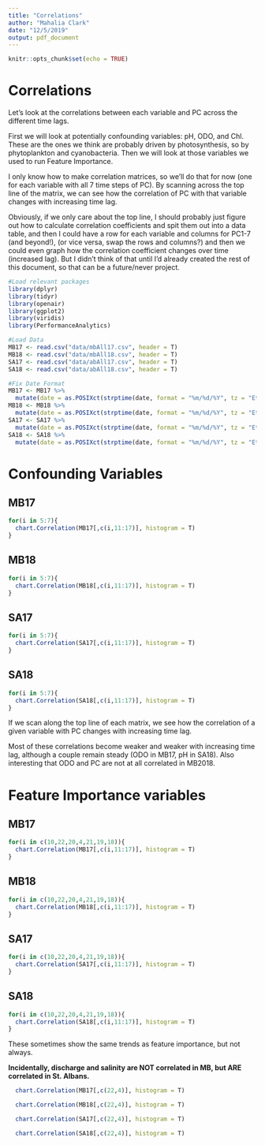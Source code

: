 ```yaml
---
title: "Correlations"
author: "Mahalia Clark"
date: "12/5/2019"
output: pdf_document
---
```


```r
knitr::opts_chunk$set(echo = TRUE)
```

# Correlations
Let's look at the correlations between each variable and PC across the different time lags. 

First we will look at potentially confounding variables: pH, ODO, and Chl. These are the ones we think are probably driven by photosynthesis, so by phytoplankton and cyanobacteria. Then we will look at those variables we used to run Feature Importance.

I only know how to make correlation matrices, so we'll do that for now (one for each variable with all 7 time steps of PC). By scanning across the top line of the matrix, we can see how the correlation of PC with that variable changes with increasing time lag.

Obviously, if we only care about the top line, I should probably just figure out how to calculate correlation coefficients and spit them out into a data table, and then I could have a row for each variable and columns for PC1-7 (and beyond!), (or vice versa, swap the rows and columns?) and then we could even graph how the correlation coefficient changes over time (increased lag). But I didn't think of that until I'd already created the rest of this document, so that can be a future/never project.


```r
#Load relevant packages
library(dplyr)
library(tidyr)
library(openair)
library(ggplot2)
library(viridis)
library(PerformanceAnalytics)

#Load Data
MB17 <- read.csv("data/mbAll17.csv", header = T) 
MB18 <- read.csv("data/mbAll18.csv", header = T)
SA17 <- read.csv("data/abAll17.csv", header = T)
SA18 <- read.csv("data/abAll18.csv", header = T)

#Fix Date Format
MB17 <- MB17 %>% 
  mutate(date = as.POSIXct(strptime(date, format = "%m/%d/%Y", tz = "Etc/GMT-4")))
MB18 <- MB18 %>% 
  mutate(date = as.POSIXct(strptime(date, format = "%m/%d/%Y", tz = "Etc/GMT-4")))
SA17 <- SA17 %>% 
  mutate(date = as.POSIXct(strptime(date, format = "%m/%d/%Y", tz = "Etc/GMT-4")))
SA18 <- SA18 %>% 
  mutate(date = as.POSIXct(strptime(date, format = "%m/%d/%Y", tz = "Etc/GMT-4")))
```

# Confounding Variables

## MB17
```r
for(i in 5:7){
  chart.Correlation(MB17[,c(i,11:17)], histogram = T)
}
```

## MB18
```r
for(i in 5:7){
  chart.Correlation(MB18[,c(i,11:17)], histogram = T)
}
```

## SA17
```r
for(i in 5:7){
  chart.Correlation(SA17[,c(i,11:17)], histogram = T)
}
```
## SA18
```r
for(i in 5:7){
  chart.Correlation(SA18[,c(i,11:17)], histogram = T)
}
```

If we scan along the top line of each matrix, we see how the correlation of a given variable with PC changes with increasing time lag.

Most of these correlations become weaker and weaker with increasing time lag, although a couple remain steady (ODO in MB17, pH in SA18). Also interesting that ODO and PC are not at all correlated in MB2018.


# Feature Importance variables

## MB17
```r
for(i in c(10,22,20,4,21,19,18)){
  chart.Correlation(MB17[,c(i,11:17)], histogram = T)
}
```

## MB18
```r
for(i in c(10,22,20,4,21,19,18)){
  chart.Correlation(MB18[,c(i,11:17)], histogram = T)
}
```

## SA17
```r
for(i in c(10,22,20,4,21,19,18)){
  chart.Correlation(SA17[,c(i,11:17)], histogram = T)
}
```

## SA18
```r
for(i in c(10,22,20,4,21,19,18)){
  chart.Correlation(SA18[,c(i,11:17)], histogram = T)
}
```

These sometimes show the same trends as feature importance, but not always.

**Incidentally, discharge and salinity are NOT correlated in MB, but ARE correlated in St. Albans.**
```r
  chart.Correlation(MB17[,c(22,4)], histogram = T)

  chart.Correlation(MB18[,c(22,4)], histogram = T)

  chart.Correlation(SA17[,c(22,4)], histogram = T)

  chart.Correlation(SA18[,c(22,4)], histogram = T)
```
